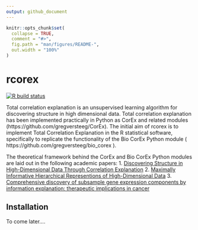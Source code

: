 ```yaml
---
output: github_document
---
```


<!-- README.md is generated from README.Rmd. Please edit that file -->

```r
knitr::opts_chunk$set(
  collapse = TRUE,
  comment = "#>",
  fig.path = "man/figures/README-",
  out.width = "100%"
)
```

# rcorex

<!-- badges: start -->
[![R build status](https://github.com/jpkrooney/rcorex/workflows/R-CMD-check/badge.svg)](https://github.com/jpkrooney/rcorex/actions)
<!-- badges: end -->

Total correlation explanation is an unsupervised learning algorithm for discovering structure in high dimensional data. Total correlation explanation has been implemented practically in Python as CorEx and related modules (https://github.com/gregversteeg/CorEx). The initial aim of rcorex is to implement Total Correlation Explanation in the R statistical software, specifically to replicate the functionality of the Bio CorEx Python module ( https://github.com/gregversteeg/bio_corex ).

The theoretical framework behind the CorEx and Bio CorEx Python modules are laid out in the following academic papers:
1. [Discovering Structure in High-Dimensional Data Through Correlation Explanation](http://arxiv.org/abs/1406.1222)
2. [Maximally Informative Hierarchical Representions of High-Dimensional Data](https://arxiv.org/abs/1410.7404)
3. [Comprehensive discovery of subsample gene expression components by information explanation: therapeutic implications in cancer](https://bmcmedgenomics.biomedcentral.com/articles/10.1186/s12920-017-0245-6)



## Installation

To come later....
